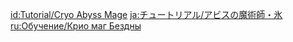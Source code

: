 {{Tutorial
|title    = Cryo Abyss Mage
|subtitle = New Entry
|type     = Enemies
|icon     = Icon Tutorial Monster.png
|about    = Cryo Abyss Mage
|image1   = Tutorial Enemies Cryo Abyss Mage.png
|text1    = Uses a {{Color|help|Cryo shield}} to protect itself. Perhaps you can break down its defenses with {{Pyro}} or other {{Color|help|Elemental Attacks that react with Cryo}}.
|sort     = 2203
}}
<noinclude>
<!-- interwikis -->
[[id:Tutorial/Cryo Abyss Mage]]
[[ja:チュートリアル/アビスの魔術師・氷]]
[[ru:Обучение/Крио маг Бездны]]
</noinclude>